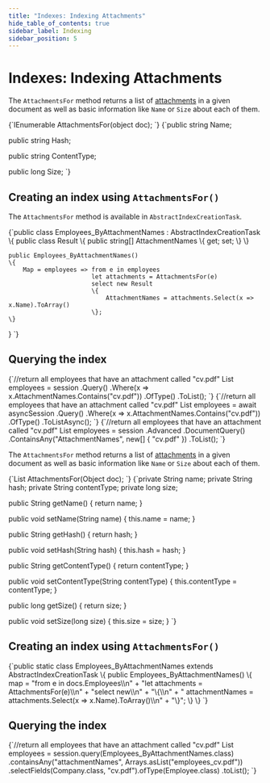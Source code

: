 ---
title: "Indexes: Indexing Attachments"
hide_table_of_contents: true
sidebar_label: Indexing
sidebar_position: 5
---




# Indexes: Indexing Attachments
<LanguageSwitcher supportedLanguages={supportedLanguages} />
<LanguageContent language="csharp">


The `AttachmentsFor` method returns a list of [attachments](../../document-extensions/attachments/what-are-attachments.mdx) in a given document as well as basic information like `Name` or `Size` about each of them.

<Tabs groupId='languageSyntax'>
<TabItem value="AttachmentsFor" label="AttachmentsFor">
<CodeBlock language="csharp">
{`IEnumerable<AttachmentName> AttachmentsFor(object doc);
`}
</CodeBlock>
</TabItem>
<TabItem value="AttachmentName" label="AttachmentName">
<CodeBlock language="csharp">
{`public string Name;

public string Hash;

public string ContentType;

public long Size;
`}
</CodeBlock>
</TabItem>
</Tabs>

## Creating an index using `AttachmentsFor()`

The `AttachmentsFor` method is available in `AbstractIndexCreationTask`.

<TabItem value="index" label="index">
<CodeBlock language="csharp">
{`public class Employees_ByAttachmentNames : AbstractIndexCreationTask<Employee>
\{
    public class Result
    \{
        public string[] AttachmentNames \{ get; set; \}
    \}

    public Employees_ByAttachmentNames()
    \{
        Map = employees => from e in employees
                           let attachments = AttachmentsFor(e)
                           select new Result
                           \{
                               AttachmentNames = attachments.Select(x => x.Name).ToArray()
                           \};
    \}
\}
`}
</CodeBlock>
</TabItem>

## Querying the index

<Tabs groupId='languageSyntax'>
<TabItem value="Sync" label="Sync">
<CodeBlock language="csharp">
{`//return all employees that have an attachment called "cv.pdf"
List<Employee> employees = session
    .Query<Employees_ByAttachmentNames.Result, Employees_ByAttachmentNames>()
    .Where(x => x.AttachmentNames.Contains("cv.pdf"))
    .OfType<Employee>()
    .ToList();
`}
</CodeBlock>
</TabItem>
<TabItem value="Async" label="Async">
<CodeBlock language="csharp">
{`//return all employees that have an attachment called "cv.pdf"
List<Employee> employees = await asyncSession
    .Query<Employees_ByAttachmentNames.Result, Employees_ByAttachmentNames>()
    .Where(x => x.AttachmentNames.Contains("cv.pdf"))
    .OfType<Employee>()
    .ToListAsync();
`}
</CodeBlock>
</TabItem>
<TabItem value="DocumentQuery" label="DocumentQuery">
<CodeBlock language="csharp">
{`//return all employees that have an attachment called "cv.pdf"
List<Employee> employees = session
    .Advanced
    .DocumentQuery<Employee, Employees_ByAttachmentNames>()
    .ContainsAny("AttachmentNames", new[] { "cv.pdf" })
    .ToList();
`}
</CodeBlock>
</TabItem>
</Tabs>


</LanguageContent>
<LanguageContent language="java">


The `AttachmentsFor` method returns a list of [attachments](../../document-extensions/attachments/what-are-attachments.mdx) in a given document as well as basic information like `Name` or `Size` about each of them.

<Tabs groupId='languageSyntax'>
<TabItem value="AttachmentsFor" label="AttachmentsFor">
<CodeBlock language="java">
{`List<AttachmentName> AttachmentsFor(Object doc);
`}
</CodeBlock>
</TabItem>
<TabItem value="AttachmentName" label="AttachmentName">
<CodeBlock language="java">
{`private String name;
private String hash;
private String contentType;
private long size;

public String getName() {
    return name;
}

public void setName(String name) {
    this.name = name;
}

public String getHash() {
    return hash;
}

public void setHash(String hash) {
    this.hash = hash;
}

public String getContentType() {
    return contentType;
}

public void setContentType(String contentType) {
    this.contentType = contentType;
}

public long getSize() {
    return size;
}

public void setSize(long size) {
    this.size = size;
}
`}
</CodeBlock>
</TabItem>
</Tabs>

## Creating an index using `AttachmentsFor()`

<TabItem value="index" label="index">
<CodeBlock language="java">
{`public static class Employees_ByAttachmentNames extends AbstractIndexCreationTask \{
    public Employees_ByAttachmentNames() \{
        map = "from e in docs.Employees\\n" +
            "let attachments = AttachmentsFor(e)\\n" +
            "select new\\n" +
            "\{\\n" +
            "   attachmentNames = attachments.Select(x => x.Name).ToArray()\\n" +
            "\}";
    \}
\}
`}
</CodeBlock>
</TabItem>

## Querying the index

<TabItem value="query1" label="query1">
<CodeBlock language="java">
{`//return all employees that have an attachment called "cv.pdf"
List<Employee> employees = session.query(Employees_ByAttachmentNames.class)
    .containsAny("attachmentNames", Arrays.asList("employees_cv.pdf"))
    .selectFields(Company.class, "cv.pdf").ofType(Employee.class)
    .toList();
`}
</CodeBlock>
</TabItem>


</LanguageContent>

<!---
### Document Extensions
- [What are Attachments](../../document-extensions/attachments/what-are-attachments)

### Indexes
- [What are Indexes](../../indexes/what-are-indexes)


-->